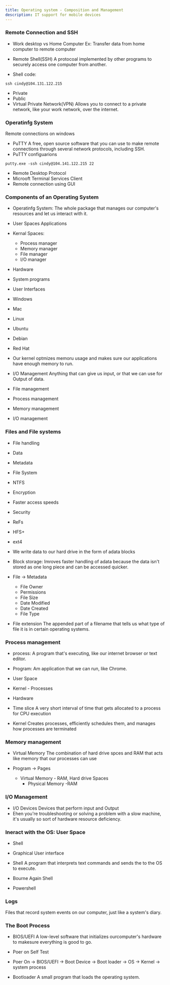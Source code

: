 ```yaml
---
title: Operating system - Composition and Management
description: IT support for mobile devices
---
```


### Remote Connection and SSH
- Work desktop vs Home Computer
Ex: Transfer data from home computer to remote computer

- Remote Shell(SSH)
A protocoal implemented by other programs to securely access one computer from another.
- Shell code:
```
ssh cindy@104.131.122.215
```
- Private
- Public
- Virtual Private Network(VPN)
Allows you to connect to a private network, like your work network, over the internet.

### Operatinfg System
Remote connections on windows
- PuTTY
A free, open source software that you can use to make remote connections through several network protocols, including SSH.
- PuTTY configuarions
```
putty.exe -ssh cindy@104.141.122.215 22
```
- Remote Desktop Protocol
- Microoft Terminal Services Client
- Remote connection using GUI

### Components of an Operating System
- Operatinfg System:
The whole package that manages our computer's resources and let us interact with it.

- User Spaces Applications
- Kernal Spaces:
    - Process manager
    - Memory manager
    - File manager
    - I/O manager
- Hardware

- System programs
- User Interfaces

- Windows
- Mac
- Linux
- Ubuntu
- Debian
- Red Hat

- Our kernel optmizes memoru usage and makes sure our applications have enough memory to run.
- I/O Management
Anything that can give us input, or that we can use for Output of  data.

- File management
- Process management
- Memory management
- I/O management

### Files and File systems
- File handling
- Data 
- Metadata
- File System
- NTFS
- Encryption
- Faster access speeds
- Security
- ReFs
- HFS+
- ext4
- We write data to our hard drive in the form of adata blocks
- Block storage:
Imroves faster handling of adata because the data isn't stored as one long piece and can be accessed quicker.

- File -> Metadata
    - File Owner
    - Permissions
    - File Size
    - Date Modified
    - Date Created
    - File Type

- File extension
The appended part of a filename that tells us what type of file it is in certain operating systems.

### Process management
- process:
A program that's executing, like our internet browser or text editor.
- Program:
Am application that we can run, like Chrome.

- User Space
- Kernel - Processes
- Hardware

- Time slice
A very short interval of time that gets allocated to a process for CPU execution

- Kernel
Creates processes, efficiently schedules them, and manages how processes are terminated

### Memory management
- Virtual Memory 
The combination of hard drive spces and RAM that acts like memory that our processes can use 

- Program -> Pages 
    - Virtual Memory - RAM, Hard drive Spaces
        - Physical Memory -RAM


### I/O Management
- I/O Devices 
Devices that perform input and Output
- Ehen you're troubleshooting or solving a problem with a slow machine, it's usually so sort of hardware resource  deficiency.

### Ineract with the OS: User Space
- Shell
- Graphical User interface 

- Shell
A program that interprets text commands and sends the to the OS to execute.
- Bourne Again Shell
- Powershell


### Logs 
Files that record system events on our computer, just like a system's diary.

### The Boot Process 
- BIOS/UEFI
A low-level software that initializes ourcomputer's hardware to makesure everything is good to go.
- Poer on Self Test

- Poer On  -> BIOS/UEFI -> Boot Device -> Boot loader -> OS -> Kernel -> system process
- Bootloader 
A small program that loads the operating system.
